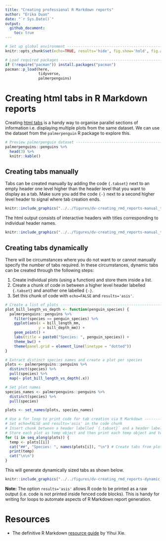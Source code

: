 ```yaml
---
title: "Creating professional R Markdown reports"  
author: "Erika Duan"
date: "`r Sys.Date()`"
output:
  github_document:
    toc: true
---
```


```r
# Set up global environment ----------------------------------------------------
knitr::opts_chunk$set(echo=TRUE, results='hide', fig.show='hold', fig.align='center')  
```

```r
# Load required packages -------------------------------------------------------  
if (!require("pacman")) install.packages("pacman")
pacman::p_load(here,
               tidyverse,
               palmerpenguins)  
```


# Creating html tabs in R Markdown reports  

Creating [html tabs](https://bookdown.org/yihui/rmarkdown-cookbook/html-tabs.html) is a handy way to organise parallel sections of information i.e. displaying multiple plots from the same dataset. We can use the dataset from the `palmerpenguin` R package to explore this.    

```r
# Preview palmerpenguin dataset ------------------------------------------------
palmerpenguins::penguins %>%
  head(3) %>%
  knitr::kable()
```


## Creating tabs manually  

Tabs can be created manually by adding the code `{.tabset}` next to an empty header one level higher than the header level that you want to display as a tab. Make sure you add the code `{-}` next to a second higher level header to signal where tab creation ends.  

```r
knitr::include_graphics("../../figures/dv-creating_rmd_reports-manual_tabs_code.png")
```

The html output consists of interactive headers with titles corresponding to individual header names. 

```r
knitr::include_graphics("../../figures/dv-creating_rmd_reports-manual_tabs.png")
```


## Creating tabs dynamically    

There will be circumstances where you do not want to or cannot manually specify the number of tabs required. In these circumstances, dynamic tabs can be created through the following steps:    

1. Create individual plots (using a function) and store them inside a list.   
2. Create a chunk of code in between a higher level header labelled `{.tabset}` and another one labelled `{-}`.   
3. Set this chunk of code with `echo=FALSE` and `results='asis'`.     

```r
# Create a list of plots -------------------------------------------------------
plot_bill_length_vs_depth <- function(penguin_species) {
  palmerpenguins::penguins %>%
    filter(species == penguin_species) %>%
    ggplot(aes(x = bill_length_mm,
               y = bill_depth_mm)) +
    geom_point() + 
    labs(title = paste0("Species: ", penguin_species)) +  
    theme_bw() +
    theme(panel.grid = element_line(linetype = "dotted"))
}

# Extract distinct species names and create a plot per species  
plots <- palmerpenguins::penguins %>%
  distinct(species) %>%
  pull(species) %>%
  map(~ plot_bill_length_vs_depth(.x)) 

# Set plot names  
species_names <- palmerpenguins::penguins %>%
  distinct(species) %>%
  pull(species) 

plots <- set_names(plots, species_names)
```

```r
# Use a for loop to print code for tab creation via R Markdown -----------------  
# Set echo=FALSE and results='asis' in the code chunk   
# Insert chunk between a header labelled `{.tabset}` and a header labelled `{-}`  
# Store each plot as temp object and then print each temp object and two new lines  
for (i in seq_along(plots)) {
  temp <- plots[[i]]
  cat("##", "Species: ", names(plots[i]), "\n") # Create tabs from plot names
  print(temp) 
  cat("\n\n")
}
```

This will generate dynamically sized tabs as shown below.   

```r
knitr::include_graphics("../../figures/dv-creating_rmd_reports-dynamic_tabs.png")    
```

**Note:** The option `results='asis'` allows R code to be printed as a raw output (i.e. code is not printed inside fenced code blocks). This is handy for writing for loops to automate aspects of R Markdown report generation.       


# Resources 

+ The definitive R Markdown [resource guide](https://bookdown.org/yihui/rmarkdown-cookbook/html-tabs.html) by Yihui Xie. 